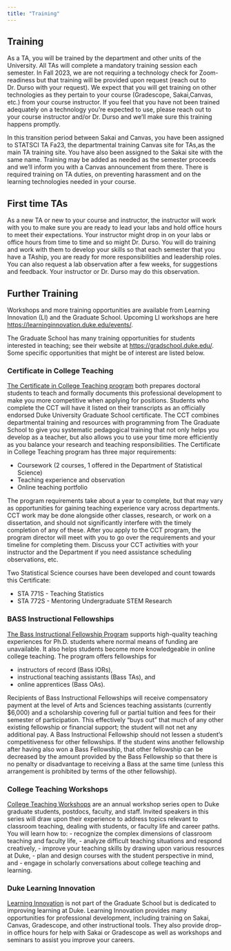 ```yaml
---
title: "Training"
---
```


## Training

As a TA, you will be trained by the department and other units of the University.
All TAs will complete a mandatory training session each semester.
In Fall 2023, we are not requiring a technology check for Zoom-readiness but that training will be provided upon request (reach out to Dr. Durso with your request).
We expect that you will get training on other technologies as they pertain to your course (Gradescope, Sakai,Canvas, etc.) from your course instructor.
If you feel that you have not been trained adequately on a technology you're expected to use, please reach out to your course instructor and/or Dr. Durso and we'll make sure this training happens promptly.

In this transition period between Sakai and Canvas, you have been assigned to STATSCI TA Fa23, the departmental training Canvas site for TAs,as the main TA training site.
You have also been assigned to the Sakai site with the same name.
Training may be added as needed as the semester proceeds and we'll inform you with a Canvas announcement from there.
There is required training on TA duties, on preventing harassment and on the learning technologies needed in your course.

## First time TAs

As a new TA or new to your course and instructor, the instructor will work with you to make sure you are ready to lead your labs and hold office hours to meet their expectations.
Your instructor might drop in on your labs or office hours from time to time and so might Dr. Durso.
You will do training and work with them to develop your skills so that each semester that you have a TAship, you are ready for more responsibilities and leadership roles.
You can also request a lab observation after a few weeks, for suggestions and feedback.
Your instructor or Dr. Durso may do this observation.

## Further Training

Workshops and more training opportunities are available from Learning Innovation (LI) and the Graduate School.
Upcoming LI workshops are here <https://learninginnovation.duke.edu/events/>.

The Graduate School has many training opportunities for students interested in teaching; see their website at <https://gradschool.duke.edu/>.
Some specific opportunities that might be of interest are listed below.

### Certificate in College Teaching

[The Certificate in College Teaching program](https://gradschool.duke.edu/professional-development/programs/certificate-college-teaching) both prepares doctoral students to teach and formally documents this professional development to make you more competitive when applying for positions.
Students who complete the CCT will have it listed on their transcripts as an officially endorsed Duke University Graduate School certificate.
The CCT combines departmental training and resources with programming from The Graduate School to give you systematic pedagogical training that not only helps you develop as a teacher, but also allows you to use your time more efficiently as you balance your research and teaching responsibilities.
The Certificate in College Teaching program has three major requirements:

-   Coursework (2 courses, 1 offered in the Department of Statistical Science)
-   Teaching experience and observation
-   Online teaching portfolio

The program requirements take about a year to complete, but that may vary as opportunities for gaining teaching experience vary across departments.
CCT work may be done alongside other classes, research, or work on a dissertation, and should not significantly interfere with the timely completion of any of these.
After you apply to the CCT program, the program director will meet with you to go over the requirements and your timeline for completing them.
Discuss your CCT activities with your instructor and the Department if you need assistance scheduling observations, etc.

Two Statistical Science courses have been developed and count towards this Certificate:

-   STA 771S - Teaching Statistics
-   STA 772S - Mentoring Undergraduate STEM Research

### BASS Instructional Fellowships

[The Bass Instructional Fellowship Program](https://gradschool.duke.edu/professional-development/programs/bass-instructional-fellowships) supports high-quality teaching experiences for Ph.D. students where normal means of funding are unavailable.
It also helps students become more knowledgeable in online college teaching.
The program offers fellowships for

-   instructors of record (Bass IORs),
-   instructional teaching assistants (Bass TAs), and
-   online apprentices (Bass OAs).

Recipients of Bass Instructional Fellowships will receive compensatory payment at the level of Arts and Sciences teaching assistants (currently \$6,000) and a scholarship covering full or partial tuition and fees for their semester of participation.
This effectively "buys out" that much of any other existing fellowship or financial support; the student will not net any additional pay.
A Bass Instructional Fellowship should not lessen a student's competitiveness for other fellowships.
If the student wins another fellowship after having also won a Bass Fellowship, that other fellowship can be decreased by the amount provided by the Bass Fellowship so that there is no penalty or disadvantage to receiving a Bass at the same time (unless this arrangement is prohibited by terms of the other fellowship).

### College Teaching Workshops

[College Teaching Workshops](https://gradschool.duke.edu/professional-development/programs/college-teaching-workshops/) are an annual workshop series open to Duke graduate students, postdocs, faculty, and staff.
Invited speakers in this series will draw upon their experience to address topics relevant to classroom teaching, dealing with students, or faculty life and career paths.
You will learn how to: - recognize the complex dimensions of classroom teaching and faculty life, - analyze difficult teaching situations and respond creatively, - improve your teaching skills by drawing upon various resources at Duke, - plan and design courses with the student perspective in mind, and - engage in scholarly conversations about college teaching and learning.

### Duke Learning Innovation

[Learning Innovation](https://learninginnovation.duke.edu) is not part of the Graduate School but is dedicated to improving learning at Duke.
Learning Innovation provides many opportunities for professional development, including training on Sakai, Canvas, Gradescope, and other instructional tools.
They also provide drop-in office hours for help with Sakai or Gradescope as well as workshops and seminars to assist you improve your careers.
